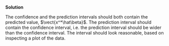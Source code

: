 
\color{blue}

**Solution**

The confidence and the prediction intervals should both contain the predicted value, $\vect{x^*\hat\beta}$. The prediction interval should contain the confidence interval, i.e. the prediction interval should be wider than the confidence interval. The interval should look reasonable, based on inspecting a plot of the data.

\color{black}

